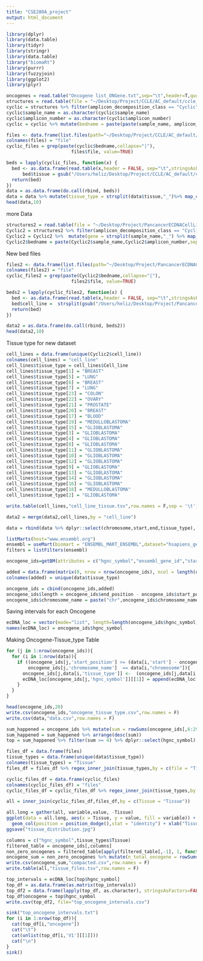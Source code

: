 ```yaml
---
title: "CSE280A_project"
output: html_document
---
```


```r
library(dplyr)
library(data.table)
library(tidyr)
library(stringr)
library(data.table)
library("biomaRt")
library(purrr)
library(fuzzyjoin)
library(ggplot2)
library(plyr)
```

```r
oncogenes = read.table("Oncogene list_ONGene.txt",sep="\t",header=T,quote = "")
structures = read.table(file = "~/Desktop/Project/CCLE/AC_default/ccle_amplicon_classification_profiles.tsv", header = T, sep = "\t")
cyclic = structures %>% filter(amplicon_decomposition_class == "Cyclic")
cyclic$sample_name = as.character(cyclic$sample_name)
cyclic$amplicon_number = as.character(cyclic$amplicon_number)
cyclic = cyclic %>% mutate(bedname = paste(paste(sample_name, amplicon_number, sep = "_"), amplicon_number,sep = "_"))
```

```r
files <- data.frame(list.files(path="~/Desktop/Project/CCLE/AC_default/classification_bed_files", pattern="*.bed", full.names=TRUE, recursive=FALSE))
colnames(files) = "file"
cyclic_files = grep(paste(cyclic$bedname,collapse="|"), 
                        files$file, value=TRUE)

beds = lapply(cyclic_files, function(x) {
  bed <- as.data.frame(read.table(x,header = FALSE, sep="\t",stringsAsFactors=FALSE, quote="", col.names = c("chromosome","start","end")))
      bed$tissue = gsub("/Users/heliz/Desktop/Project/CCLE/AC_default/classification_bed_files/","",x)
  return(bed)
})
data = as.data.frame(do.call(rbind, beds))
data = data %>% mutate(tissue_type = strsplit(data$tissue,"_")%>% map_chr(., 2))
head(data,10)

```

more Data
```r
structures2 = read.table(file = "~/Desktop/Project/PancancerECDNACellLine_classification_results_122320/PancancerECDNA_samplefiles_amplicon_classification_profiles.tsv", header = T, sep = "\t")
Cyclic2 = structures2 %>% filter(amplicon_decomposition_class == "Cyclic")
Cyclic2 = Cyclic2 %>%  mutate(gene = strsplit(sample_name,"_") %>% map_chr(.,2)) %>% filter(gene %in% oncogenes$OncogeneName) %>% mutate(cell_line = strsplit(sample_name,"_") %>% map_chr(.,1))
Cyclic2$bedname = paste(Cyclic2$sample_name,Cyclic2$amplicon_number,sep = "_")

```

New bed files
```r
files2 <- data.frame(list.files(path="~/Desktop/Project/PancancerECDNACellLine_classification_results_122320/classification_bed_files", pattern="*.bed", full.names=TRUE, recursive=FALSE))
colnames(files2) = "file"
cyclic_files2 = grep(paste(Cyclic2$bedname,collapse="|"), 
                        files2$file, value=TRUE)

beds2 = lapply(cyclic_files2, function(x) {
  bed <- as.data.frame(read.table(x,header = FALSE, sep="\t",stringsAsFactors=FALSE, quote="", col.names = c("chromosome","start","end")))
  bed$cell_line =  strsplit(gsub("/Users/heliz/Desktop/Project/PancancerECDNACellLine_classification_results_122320/classification_bed_files/","",x),'_') %>% map_chr(.,1)
  return(bed)
})

data2 = as.data.frame(do.call(rbind, beds2))
head(data2,10)
```

Tissue type for new dataset
```r
cell_lines = data.frame(unique(Cyclic2$cell_line))
colnames(cell_lines) = "cell_line"
cell_lines$tissue_type = cell_lines$Cell_line
cell_lines$tissue_type[1] = "BREAST"
cell_lines$tissue_type[5] = "LUNG"
cell_lines$tissue_type[6] = "BREAST"
cell_lines$tissue_type[7] = "LUNG"
cell_lines$tissue_type[23] = "COLON"
cell_lines$tissue_type[22] = "OVARY"
cell_lines$tissue_type[21] = "PROSTATE"
cell_lines$tissue_type[20] = "BREAST"
cell_lines$tissue_type[17] = "BLOOD"
cell_lines$tissue_type[19] = "MEDULLOBLASTOMA"
cell_lines$tissue_type[15] = "GLIOBLASTOMA"
cell_lines$tissue_type[3] = "GLIOBLASTOMA"
cell_lines$tissue_type[4] = "GLIOBLASTOMA"
cell_lines$tissue_type[8] = "GLIOBLASTOMA"
cell_lines$tissue_type[11] = "GLIOBLASTOMA"
cell_lines$tissue_type[10] = "GLIOBLASTOMA"
cell_lines$tissue_type[12] = "GLIOBLASTOMA"
cell_lines$tissue_type[9] = "GLIOBLASTOMA"
cell_lines$tissue_type[13] = "GLIOBLASTOMA"
cell_lines$tissue_type[14] = "GLIOBLASTOMA"
cell_lines$tissue_type[16] = "GLIOBLASTOMA"
cell_lines$tissue_type[18] = "MEDULLOBLASTOMA"
cell_lines$tissue_type[2] = "GLIOBLASTOMA"

write.table(cell_lines,"cell_line_tissue.tsv",row.names = F,sep = '\t')

data2 = merge(data2,cell_lines,by = "cell_line")

```

```r
data = rbind(data %>% dplyr::select(chromosome,start,end,tissue_type), data2 %>% dplyr::select(chromosome,start,end,tissue_type))
```


```r

listMarts(host="www.ensembl.org")
ensembl = useMart(biomart = "ENSEMBL_MART_ENSEMBL",dataset="hsapiens_gene_ensembl")
filters = listFilters(ensembl)

```


```r
oncogene_ids=getBM(attributes = c("hgnc_symbol","ensembl_gene_id","start_position", "end_position","chromosome_name"),filters = c("hgnc_symbol"),values = unlist(as.list(oncogenes$OncogeneName)), mart = ensembl)

added = data.frame(matrix(0, nrow = nrow(oncogene_ids), ncol = length(unique(data$tissue_type))))
colnames(added) = unique(data$tissue_type)

oncogene_ids = cbind(oncogene_ids,added)
oncogene_ids$length = oncogene_ids$end_position - oncogene_ids$start_position
oncogene_ids$chromosome_name = paste("chr",oncogene_ids$chromosome_name,sep = "")


```


Saving intervals for each Oncogene
```r
ecDNA_loc = vector(mode="list", length=length(oncogene_ids$hgnc_symbol))
names(ecDNA_loc) = oncogene_ids$hgnc_symbol
```

Making Oncogene-Tissue_type Table
```r
for (j in 1:nrow(oncogene_ids)){
  for (i in 1:nrow(data)){
    if ((oncogene_ids[j,'start_position'] >= (data[i,'start'] - oncogene_ids[j,'length']/3)) && (oncogene_ids[j,'end_position'] <= (data[i,'end'] + oncogene_ids[j,'length']/3)) && 
        oncogene_ids[j,'chromosome_name']  == data[i,"chromosome"]){
      oncogene_ids[j,data[i,'tissue_type']] <-  (oncogene_ids[j,data[i,'tissue_type']] + 1)
      ecDNA_loc[oncogene_ids[j,'hgnc_symbol']][[1]] = append(ecDNA_loc[oncogene_ids[j,'hgnc_symbol']][[1]],rbind(data[i,'start'], data[i,'end']))
    }
  }
}
```

```r
head(oncogene_ids,20)
write.csv(oncogene_ids,"oncogene_tissue_type.csv",row.names = F)
write.csv(data,"data.csv",row.names = F)

```

```r
sum_happened = oncogene_ids %>% mutate(sum = rowSums(oncogene_ids[,6:29]))
sum_happened = sum_happened %>% arrange(desc(sum))
top = sum_happened %>% filter(sum >= 4) %>% dplyr::select(hgnc_symbol)

```

```r
files_df = data.frame(files)
tissue_types = data.frame(unique(data$tissue_type))
colnames(tissue_types) = "Tissue"
files_df = files_df %>% regex_inner_join(tissue_types,by = c(file = "Tissue")) %>% group_by(Tissue) %>% dplyr::summarise(Files_n = n())

cyclic_files_df = data.frame(cyclic_files) 
colnames(cyclic_files_df) = "files"
cyclic_files_df = cyclic_files_df %>% regex_inner_join(tissue_types,by = c(files = "Tissue")) %>% group_by(Tissue) %>% dplyr::summarise(Cyclic_n = n())

all = inner_join(cyclic_files_df,files_df,by = c(Tissue = "Tissue"))

```

```r

all.long = gather(all, variable,value, -Tissue)
ggplot(data = all.long, aes(x = Tissue, y = value, fill = variable)) +
  geom_col(position = position_dodge(),stat = "identity") + xlab("Tissue Type") + ylab("Number of files") + theme(axis.text.x = element_text(angle = 90, vjust = 0.5, hjust=1)) + geom_text(aes(label = value), position=position_dodge(width=0.9), vjust=-0.25)
ggsave("tissue_distribution.jpg")
```

```r
columns = c("hgnc_symbol",tissue_types$Tissue)
filtered_table = oncogene_ids[,columns]
non_zero_oncogenes = filtered_table[apply(filtered_table[,-1], 1, function(x) !all(x==0)),]
oncogene_sum = non_zero_oncogenes %>% mutate(n_total_oncogene = rowSums(non_zero_oncogenes[,2:21])) %>% arrange(desc(n_total_oncogene))
write.csv(oncogene_sum,"compacted.csv",row.names = F)
write.table(all,"tissue_files.tsv",row.names = F)
```

```r
top_intervals = ecDNA_loc[top$hgnc_symbol]
top_df = as.data.frame(as.matrix(top_intervals))
top_df2 = data.frame(lapply(top_df, as.character), stringsAsFactors=FALSE)
top_df$oncogene = top$hgnc_symbol
write.csv(top_df2, file="top_oncogene_intervals.csv")
```

```r
sink("top_oncogene_intervals.txt")
for (i in 1:nrow(top_df)){
  cat(top_df[i,"oncogene"])
  cat("\t")
  cat(unlist(top_df[i,'V1'][[1]]))
  cat("\n")
}
sink()
```

